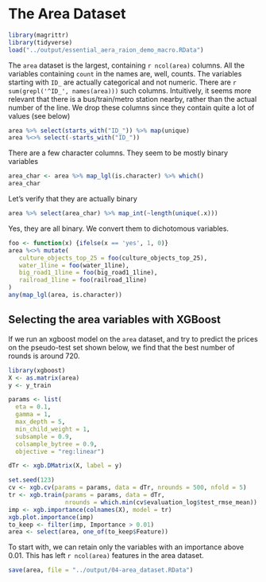 # The Area Dataset

```r
library(magrittr)
library(tidyverse)
load("../output/essential_aera_raion_demo_macro.RData")
```

The `area` dataset is the largest, containing `r ncol(area)` columns. All the variables containing `count` in the names are, well, counts. The variables starting with `ID_` are actually categorical and not numeric. There are `r sum(grepl('^ID_', names(area)))` such columns. Intuitively, it seems more relevant that there is a bus/train/metro station nearby, rather than the actual number of the line. We drop these columns since they contain quite a lot of values (see below)

```r
area %>% select(starts_with("ID_")) %>% map(unique)
area %<>% select(-starts_with("ID_"))
```

There are a few character columns. They seem to be mostly binary variables

```r
area_char <- area %>% map_lgl(is.character) %>% which()
area_char
```

Let's verify that they are actually binary

```r
area %>% select(area_char) %>% map_int(~length(unique(.x)))
```
Yes, they are all binary. We convert them to dichotomous variables.

```r
foo <- function(x) {ifelse(x == 'yes', 1, 0)}
area %<>% mutate(
   culture_objects_top_25 = foo(culture_objects_top_25),
   water_1line = foo(water_1line),
   big_road1_1line = foo(big_road1_1line),
   railroad_1line = foo(railroad_1line)
)
any(map_lgl(area, is.character))
```

## Selecting the area variables with XGBoost

If we run an xgboost model on the `area` dataset, and try to predict the prices on the pseudo-test set shown below, we find that the best number of rounds is around 720. 
```r
library(xgboost)
X <- as.matrix(area)
y <- y_train

params <- list(
  eta = 0.1, 
  gamma = 1,
  max_depth = 5,
  min_child_weight = 1,
  subsample = 0.9,
  colsample_bytree = 0.9,
  objective = "reg:linear")

dTr <- xgb.DMatrix(X, label = y)

set.seed(123)
cv <- xgb.cv(params = params, data = dTr, nrounds = 500, nfold = 5)
tr <- xgb.train(params = params, data = dTr, 
                nrounds = which.min(cv$evaluation_log$test_rmse_mean))
imp <- xgb.importance(colnames(X), model = tr)
xgb.plot.importance(imp)
to_keep <- filter(imp, Importance > 0.01)
area <- select(area, one_of(to_keep$Feature))
```

To start with, we can retain only the variables with an importance above 0.01. This has left `r ncol(area)` features in the area dataset.

```r
save(area, file = "../output/04-area_dataset.RData")
```

